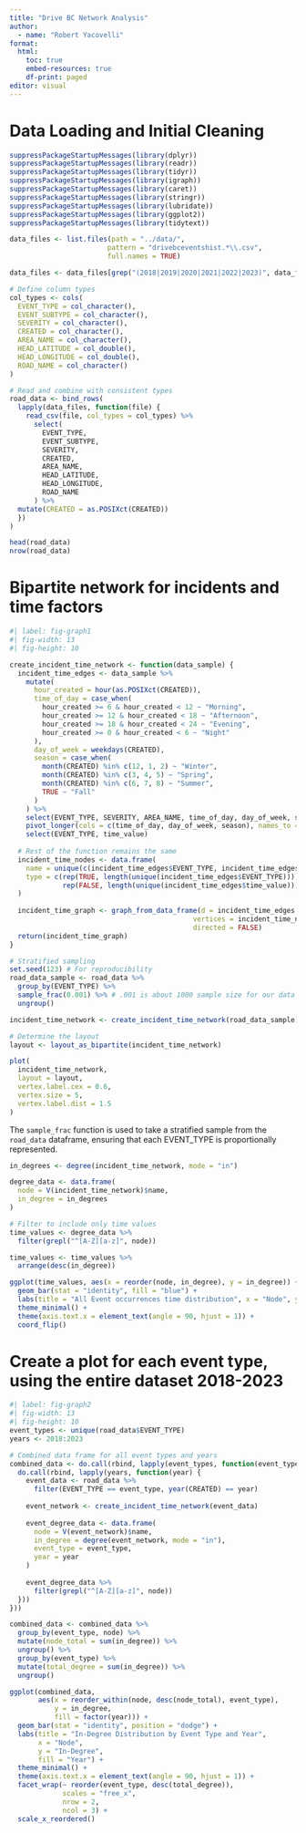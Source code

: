 ```yaml
---
title: "Drive BC Network Analysis"
author:
  - name: "Robert Yacovelli"
format:
  html:
    toc: true
    embed-resources: true
    df-print: paged
editor: visual
---
```


# Data Loading and Initial Cleaning

```r
suppressPackageStartupMessages(library(dplyr))
suppressPackageStartupMessages(library(readr))
suppressPackageStartupMessages(library(tidyr))
suppressPackageStartupMessages(library(igraph))
suppressPackageStartupMessages(library(caret))
suppressPackageStartupMessages(library(stringr))
suppressPackageStartupMessages(library(lubridate))
suppressPackageStartupMessages(library(ggplot2))
suppressPackageStartupMessages(library(tidytext))
```

```r
data_files <- list.files(path = "../data/", 
                        pattern = "drivebceventshist.*\\.csv",
                        full.names = TRUE)

data_files <- data_files[grep("(2018|2019|2020|2021|2022|2023)", data_files)]

# Define column types
col_types <- cols(
  EVENT_TYPE = col_character(),
  EVENT_SUBTYPE = col_character(),
  SEVERITY = col_character(),
  CREATED = col_character(), 
  AREA_NAME = col_character(),
  HEAD_LATITUDE = col_double(),
  HEAD_LONGITUDE = col_double(),
  ROAD_NAME = col_character()
)

# Read and combine with consistent types
road_data <- bind_rows(
  lapply(data_files, function(file) {
    read_csv(file, col_types = col_types) %>%
      select(
        EVENT_TYPE, 
        EVENT_SUBTYPE, 
        SEVERITY, 
        CREATED, 
        AREA_NAME, 
        HEAD_LATITUDE, 
        HEAD_LONGITUDE, 
        ROAD_NAME
      ) %>%
  mutate(CREATED = as.POSIXct(CREATED))
  })
)
```

```r
head(road_data)
nrow(road_data)
```

# Bipartite network for incidents and time factors

```r
#| label: fig-graph1
#| fig-width: 13
#| fig-height: 10

create_incident_time_network <- function(data_sample) {
  incident_time_edges <- data_sample %>%
    mutate(
      hour_created = hour(as.POSIXct(CREATED)),
      time_of_day = case_when(
        hour_created >= 6 & hour_created < 12 ~ "Morning",
        hour_created >= 12 & hour_created < 18 ~ "Afternoon",
        hour_created >= 18 & hour_created < 24 ~ "Evening",
        hour_created >= 0 & hour_created < 6 ~ "Night"
      ),
      day_of_week = weekdays(CREATED),
      season = case_when(
        month(CREATED) %in% c(12, 1, 2) ~ "Winter",
        month(CREATED) %in% c(3, 4, 5) ~ "Spring",
        month(CREATED) %in% c(6, 7, 8) ~ "Summer",
        TRUE ~ "Fall"
      )
    ) %>%
    select(EVENT_TYPE, SEVERITY, AREA_NAME, time_of_day, day_of_week, season) %>%
    pivot_longer(cols = c(time_of_day, day_of_week, season), names_to = "time_factor", values_to = "time_value") %>%
    select(EVENT_TYPE, time_value)
    
  # Rest of the function remains the same
  incident_time_nodes <- data.frame(
    name = unique(c(incident_time_edges$EVENT_TYPE, incident_time_edges$time_value)),
    type = c(rep(TRUE, length(unique(incident_time_edges$EVENT_TYPE))), 
             rep(FALSE, length(unique(incident_time_edges$time_value))))
  )
  
  incident_time_graph <- graph_from_data_frame(d = incident_time_edges, 
                                             vertices = incident_time_nodes, 
                                             directed = FALSE)
  return(incident_time_graph)
}

# Stratified sampling
set.seed(123) # For reproducibility
road_data_sample <- road_data %>%
  group_by(EVENT_TYPE) %>%
  sample_frac(0.001) %>% # .001 is about 1000 sample size for our data
  ungroup()

incident_time_network <- create_incident_time_network(road_data_sample)

# Determine the layout
layout <- layout_as_bipartite(incident_time_network)

plot(
  incident_time_network, 
  layout = layout, 
  vertex.label.cex = 0.6, 
  vertex.size = 5,
  vertex.label.dist = 1.5
)
```

The `sample_frac` function is used to take a stratified sample from the `road_data` dataframe, ensuring that each EVENT_TYPE is proportionally represented.

```r
in_degrees <- degree(incident_time_network, mode = "in")

degree_data <- data.frame(
  node = V(incident_time_network)$name,
  in_degree = in_degrees
)

# Filter to include only time values
time_values <- degree_data %>%
  filter(grepl("^[A-Z][a-z]", node))

time_values <- time_values %>%
  arrange(desc(in_degree))

ggplot(time_values, aes(x = reorder(node, in_degree), y = in_degree)) +
  geom_bar(stat = "identity", fill = "blue") +
  labs(title = "All Event occurrences time distribution", x = "Node", y = "In-Degree") +
  theme_minimal() +
  theme(axis.text.x = element_text(angle = 90, hjust = 1)) +
  coord_flip() 
```

# Create a plot for each event type, using the entire dataset 2018-2023

```r
#| label: fig-graph2
#| fig-width: 13
#| fig-height: 10
event_types <- unique(road_data$EVENT_TYPE)
years <- 2018:2023

# Combined data frame for all event types and years
combined_data <- do.call(rbind, lapply(event_types, function(event_type) {
  do.call(rbind, lapply(years, function(year) {
    event_data <- road_data %>%
      filter(EVENT_TYPE == event_type, year(CREATED) == year)
    
    event_network <- create_incident_time_network(event_data)
    
    event_degree_data <- data.frame(
      node = V(event_network)$name,
      in_degree = degree(event_network, mode = "in"),
      event_type = event_type,
      year = year
    )
    
    event_degree_data %>%
      filter(grepl("^[A-Z][a-z]", node))
  }))
}))

combined_data <- combined_data %>%
  group_by(event_type, node) %>%
  mutate(node_total = sum(in_degree)) %>%
  ungroup() %>%
  group_by(event_type) %>%
  mutate(total_degree = sum(in_degree)) %>%
  ungroup()

ggplot(combined_data, 
       aes(x = reorder_within(node, desc(node_total), event_type),
           y = in_degree, 
           fill = factor(year))) +
  geom_bar(stat = "identity", position = "dodge") +
  labs(title = "In-Degree Distribution by Event Type and Year", 
       x = "Node", 
       y = "In-Degree", 
       fill = "Year") +
  theme_minimal() +
  theme(axis.text.x = element_text(angle = 90, hjust = 1)) +
  facet_wrap(~ reorder(event_type, desc(total_degree)), 
             scales = "free_x",
             nrow = 2,
             ncol = 3) +
  scale_x_reordered()
```